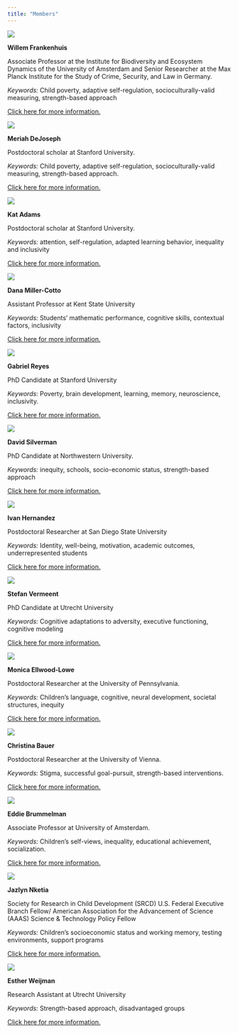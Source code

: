 ```yaml
---
title: "Members"
---
```


::: member
![](img/Willem.jpg){.member-photo}

::: member-details
**Willem Frankenhuis** 

Associate Professor at the Institute for Biodiversity and Ecosystem Dynamics of the University of Amsterdam and Senior Researcher at the Max Planck Institute for the Study of Crime, Security, and Law in Germany. 


*Keywords:* Child poverty, adaptive self-regulation, socioculturally-valid measuring, strength-based approach

:::{.reduce-paragraph-spacing}
::: special-sentence
[Click here for more information.](http://www.willem.maartenfrankenhuis.nl/)
:::
:::
:::
:::

::: member
![](img/meriah.jpg){.member-photo}

::: member-details
**Meriah DeJoseph** 

Postdoctoral scholar at Stanford University.

:::{.reduce-paragraph-spacing}
*Keywords:* Child poverty, adaptive self-regulation, socioculturally-valid measuring, strength-based approach.
:::

:::{.reduce-paragraph-spacing}
::: special-sentence
[Click here for more information.](https://meriahdejoseph.com/)
:::
:::
:::
:::




::: member
![](img/Kat.jpg){.member-photo}

::: member-details
**Kat Adams** 

Postdoctoral scholar at Stanford University.

:::{.reduce-paragraph-spacing}
*Keywords:* attention, self-regulation, adapted learning behavior, inequality and inclusivity
:::

:::{.reduce-paragraph-spacing}
::: special-sentence
[Click here for more information.](https://www.katadams.com/)
:::
:::
:::
:::




::: member
![](img/dana.png){.member-photo}

::: member-details
**Dana Miller-Cotto** 

Assistant Professor at Kent State University

:::{.reduce-paragraph-spacing}
*Keywords:* Students' mathematic performance, cognitive skills, contextual factors, inclusivity
:::

:::{.reduce-paragraph-spacing}
::: special-sentence
[Click here for more information.](https://www.danamillercotto.com/)
:::
:::
:::
:::




::: member
![](img/Gabriel.jpeg){.member-photo}

::: member-details
**Gabriel Reyes** 

PhD Candidate at Stanford University

:::{.reduce-paragraph-spacing}
*Keywords:* Poverty, brain development, learning, memory, neuroscience, inclusivity.
:::

:::{.reduce-paragraph-spacing}
::: special-sentence
[Click here for more information.](https://greyes1996.github.io/)
:::
:::
:::
:::




::: member
![](img/David.jpeg.webp){.member-photo}

::: member-details
**David Silverman** 

PhD Candidate at Northwestern University.

:::{.reduce-paragraph-spacing}
*Keywords:* inequity, schools, socio-economic status, strength-based approach
:::

:::{.reduce-paragraph-spacing}
::: special-sentence
[Click here for more information.](https://dmsilverman.com/)
:::
:::
:::
:::




::: member
![](img/Ivan.jpg){.member-photo}

::: member-details
**Ivan Hernandez** 

Postdoctoral Researcher at San Diego State University

:::{.reduce-paragraph-spacing}
*Keywords:* Identity, well-being, motivation, academic outcomes, underrepresented students
:::

:::{.reduce-paragraph-spacing}
::: special-sentence
[Click here for more information.](https://elifinkel.com/ivan-hernandez)
:::
:::
:::
:::




::: member
![](img/Stefan.jpeg){.member-photo}

::: member-details
**Stefan Vermeent** 

PhD Candidate at Utrecht University

:::{.reduce-paragraph-spacing}
*Keywords:* Cognitive adaptations to adversity, executive functioning, cognitive modeling
:::

:::{.reduce-paragraph-spacing}
::: special-sentence
[Click here for more information.](http://stefan-vermeent.nl/)
:::
:::
:::
:::




::: member
![](img/Monica.jpg.webp){.member-photo}

::: member-details
**Monica Ellwood-Lowe** 

Postdoctoral Researcher at the University of Pennsylvania.

:::{.reduce-paragraph-spacing}
*Keywords:* Children's language, cognitive, neural development, societal structures, inequity
:::

:::{.reduce-paragraph-spacing}
::: special-sentence
[Click here for more information.](https://www.mellwoodlowe.com/)
:::
:::
:::
:::




::: member
![](img/Christina.jpg){.member-photo}

::: member-details
**Christina Bauer** 

Postdoctoral Researcher at the University of Vienna.

:::{.reduce-paragraph-spacing}
*Keywords:* Stigma, successful goal-pursuit, strength-based interventions.
:::

:::{.reduce-paragraph-spacing}
::: special-sentence
[Click here for more information.](https://mot-psy.univie.ac.at/about-us/christina-bauer/)
:::
:::
:::
:::




::: member
![](img/Eddie.jpg.webp){.member-photo}

::: member-details
**Eddie Brummelman** 

Associate Professor at University of Amsterdam.

:::{.reduce-paragraph-spacing}
*Keywords:* Children’s self-views, inequality, educational achievement, socialization.
:::

:::{.reduce-paragraph-spacing}
::: special-sentence
[Click here for more information.](https://eddiebrummelman.com/)
:::
:::
:::
:::



::: member
![](img/Jazlyn.png){.member-photo}

::: member-details
**Jazlyn Nketia** 

Society for Research in Child Development (SRCD) U.S. Federal Executive Branch Fellow/ American Association for the Advancement of Science (AAAS) Science & Technology Policy Fellow

:::{.reduce-paragraph-spacing}
*Keywords:* Children's socioeconomic status and working memory, testing environments, support programs
:::

:::{.reduce-paragraph-spacing}
::: special-sentence
[Click here for more information.](https://scholar.google.com/citations?user=2C7OTv4AAAAJ&hl=en&oi=ao)
:::
:::
:::
:::




::: member
![](img/Esther.jpeg){.member-photo}

::: member-details
**Esther Weijman** 

Research Assistant at Utrecht University

:::{.reduce-paragraph-spacing}
*Keywords:* Strength-based approach, disadvantaged groups
:::

:::{.reduce-paragraph-spacing}
::: special-sentence
[Click here for more information.](https://www.uu.nl/staff/ELWeijman)
:::
:::
:::
:::